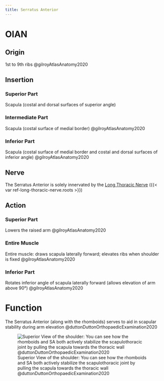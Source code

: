 ```yaml
---
title: Serratus Anterior
---
```



# OIAN

## Origin
1st to 9th ribs @gilroyAtlasAnatomy2020

## Insertion

:::{layout-ncol="3"}
### Superior Part
Scapula (costal and dorsal surfaces of superior angle)

### Intermediate Part
Scapula (costal surface of medial border) @gilroyAtlasAnatomy2020

### Inferior Part
Scapula (costal surface of medial border and costal and dorsal surfaces of inferior angle) @gilroyAtlasAnatomy2020

:::


## Nerve
The Serratus Anterior is solely innervated by the [Long Thoracic Nerve]({{< var ref-long-thoracic-nerve.path >}}) ({{< var ref-long-thoracic-nerve.roots >}})

## Action


:::{layout-ncol="3"}
### Superior Part
Lowers the raised arm @gilroyAtlasAnatomy2020

### Entire Muscle
Entire muscle: draws scapula laterally forward; elevates ribs when shoulder is fixed @gilroyAtlasAnatomy2020

### Inferior Part
Rotates inferior angle of scapula laterally forward (allows elevation of arm above 90°) @gilroyAtlasAnatomy2020

:::

# Function

The Serratus Anterior (along with the rhomboids) serves to aid in scapular stability during arm elevation @duttonDuttonOrthopaedicExamination2020 

![Superior View of the shoulder: You can see how the rhomboids and SA both actively stabilize the scapulothoracic joint by pulling the scapula towards the thoracic wall @duttonDuttonOrthopaedicExamination2020](/The Archive/Anatomy/Muscles/Shoulder and Arm Muscles/images/Dutton fig16.2 Superior aspect of shoulder.png)